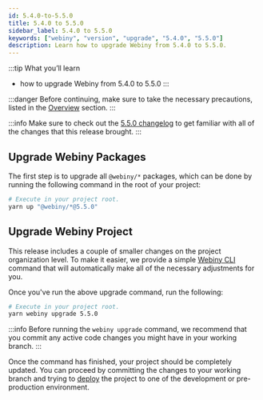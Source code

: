 ```yaml
---
id: 5.4.0-to-5.5.0
title: 5.4.0 to 5.5.0
sidebar_label: 5.4.0 to 5.5.0
keywords: ["webiny", "version", "upgrade", "5.4.0", "5.5.0"]
description: Learn how to upgrade Webiny from 5.4.0 to 5.5.0.
---
```


:::tip What you’ll learn
- how to upgrade Webiny from 5.4.0 to 5.5.0
:::

:::danger
Before continuing, make sure to take the necessary precautions, listed in the [Overview](/docs/how-to-guides/upgrade-webiny/overview#-precaution-measures) section.
:::

:::info
Make sure to check out the [5.5.0 changelog](/docs/changelog/5.5.0) to get familiar with all of the changes that this release brought.
:::

## Upgrade Webiny Packages

The first step is to upgrade all `@webiny/*` packages, which can be done by running the following command in the root of your project:

```bash
# Execute in your project root.
yarn up "@webiny/*@5.5.0"
```

## Upgrade Webiny Project

This release includes a couple of smaller changes on the project organization level. To make it easier, we provide a simple [Webiny CLI](/docs/key-topics/webiny-cli) command that will automatically make all of the necessary adjustments for you.

Once you've run the above upgrade command, run the following:

```bash
# Execute in your project root.
yarn webiny upgrade 5.5.0
```

:::info
Before running the `webiny upgrade` command, we recommend that you commit any active code changes you might have in your working branch.
:::

Once the command has finished, your project should be completely updated. You can proceed by committing the changes to your working branch and trying to [deploy](/docs/how-to-guides/deployment/deploy-your-project) the project to one of the development or pre-production environment.

